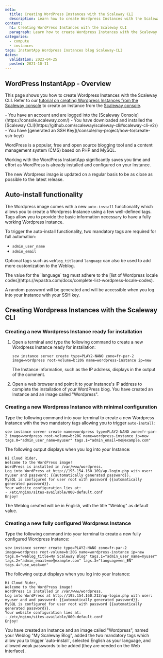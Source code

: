 ```yaml
---
meta:
  title: Creating WordPress Instances with the Scaleway CLI
  description: Learn how to create Wordpress Instances with the Scaleway CLI
content:
  h1: Creating WordPress Instances with the Scaleway CLI
  paragraph: Learn how to create Wordpress Instances with the Scaleway CLI
categories:
  - compute
  - instances
tags: InstantApp Wordpress Instances blog Scaleway-CLI
dates:
  validation: 2023-04-25
  posted: 2021-10-11
---
```


## WordPress InstantApp - Overview

This page shows you how to create Wordpress Instances with the Scaleway CLI. Refer to our [tutorial on creating Wordpress Instances from the Scaleway console](/tutorials/wordpress-instantapp/) to create an Instance from the [Scaleway console](https://console.scaleway.com/). 

<Macro id="iam-requirements" />

<Message type="requirement">
  - You have an account and are logged into the [Scaleway Console](https://console.scaleway.com/)
  - You have downloaded and installed the [Scaleway CLI](https://github.com/scaleway/scaleway-cli#scaleway-cli-v2/)
  - You have [generated an SSH Key](/console/my-project/how-to/create-ssh-key/)
</Message>


WordPress is a popular, free and open source blogging tool and a content management system (CMS) based on PHP and MySQL.

Working with the WordPress InstantApp significantly saves you time and effort as WordPress is already installed and configured on your Instance.

The new Wordpress image is updated on a regular basis to be as close as possible to the latest release.

## Auto-install functionality

The Wordpress image comes with a new `auto-install` functionality which allows you to create a Wordpress Instance using a few well-defined tags.
Tags allow you to provide the basic information necessary to have a fully working Wordpress Instance.

To trigger the auto-install functionality, two mandatory tags are required for full automation:

- `admin_user_name`
- `admin_email`


Optional tags such as `weblog_title`and `language` can also be used to add more customization to the Weblog.

<Message type="note">
  The value for the `language` tag must adhere to the [list of Wordpress locale codes](https://wpastra.com/docs/complete-list-wordpress-locale-codes).
</Message>

A random password will be generated and will be accessible when you log into your Instance with your SSH key.

## Creating Wordpress Instances with the Scaleway CLI


### Creating a new Wordpress Instance ready for installation


1. Open a terminal and type the following command to create a new Wordpress Instance ready for installation:
    ```
    scw instance server create type=PLAY2-NANO zone=fr-par-2 image=wordpress root-volume=b:20G name=wordpress-instance ip=new
    ```

    The Instance information, such as the IP address, displays in the output of the comment.

2. Open a web browser and point it to your Instance's IP address to complete the installation of your WordPress blog.
    <Message type="note">
      You have created an Instance and an image called "Wordpress".
    </Message>

### Creating a new Wordpress Instance with minimal configuration


Type the following command into your terminal to create a new Wordpress Instance with the two mandatory tags allowing you to trigger `auto-install`:
```
scw instance server create name=wordpress type=PLAY2-NANO zone=fr-par-2 image=wordpress root-volume=b:20G name=wordpress-instance ip=new tags.0="admin_user_name=myuser" tags.1="admin_email=me@example.com"
```
The following output displays when you log into your Instance:
```
Hi Cloud Rider,
Welcome to the WordPress image!
WordPress is installed in /var/www/wordpress.
Log into WordPress at http://195.154.160.109/wp-login.php with user: myuser and password: {{automatically generated password}}.
MySQL is configured for user root with password {{automatically generated password}}.
Your website configuration lies at:
- /etc/nginx/sites-available/000-default.conf
Enjoy!
```

<Message type="note">
  The Weblog created will be in English, with the title "Weblog" as default value.
</Message>


### Creating a new fully configured Wordpress Instance

Type the following command into your terminal to create a new fully configured Wordpress Instance:
```
scw instance server create type=PLAY2-NANO zone=fr-par-2 image=wordpress root-volume=b:20G name=wordpress-instance ip=new tags.0="weblog_title=My Scaleway Blog" tags.1="admin_user_name=myuser" tags.2="admin_email=me@example.com" tags.3="language=en_EN" tags.4="use_weak=on"
```

The following output displays when you log into your Instance:
```
Hi Cloud Rider,
Welcome to the WordPress image!
WordPress is installed in /var/www/wordpress.
Log into WordPress at http://195.154.160.213/wp-login.php with user: myuser and and password: {{automatically generated password}}.
MySQL is configured for user root with password {{automatically generated password}}.
Your website configuration lies at:
- /etc/nginx/sites-available/000-default.conf
Enjoy!
```

<Message type="note">
  You have created an Instance and an image called "Wordpress", named your Weblog "My Scaleway Blog", added the two mandatory tags which allow you to trigger `auto-install`, selected English as your language, and allowed weak passwords to be added (they are needed on the Web interface).
</Message>
